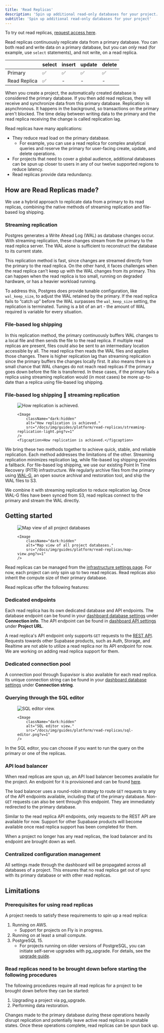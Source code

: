 ```yaml
---
title: 'Read Replicas'
description: 'Spin up additional read-only databases for your project.'
subtitle: 'Spin up additional read-only databases for your project'
---
```


<Admonition type="caution" label="Read replicas are only currently available for Early Access for projects on the Pro Plan and above.">

To try out read replicas, [request access here](https://forms.supabase.com/read-replica).

</Admonition>

Read replicas continuously replicate data from a primary database. You can both read and write data on a primary database, but you can _only_ read (for example, use `select` statements), and not write, on a read replica.

|              | select | insert | update | delete |
| ------------ | ------ | ------ | ------ | ------ |
| Primary      | ✅     | ✅     | ✅     | ✅     |
| Read Replica | ✅     | -      | -      | -      |

When you create a project, the automatically created database is considered the primary database. If you then add read replicas, they will receive and synchronize data from this primary database. Replication is asynchronous. It happens in the background, so transactions on the primary aren't blocked. The time delay between writing data to the primary and the read replica receiving the change is called replication lag.

Read replicas have many applications:

- They reduce read load on the primary database.
  - For example, you can use a read replica for complex analytical queries and reserve the primary for user-facing create, update, and delete operations.
- For projects that need to cover a global audience, additional databases can be spun up closer to users in any of our twelve supported regions to reduce latency.
- Read replicas provide data redundancy.

## How are Read Replicas made?

We use a hybrid approach to replicate data from a primary to its read replicas, combining the native methods of streaming replication and file-based log shipping.

### Streaming replication

Postgres generates a Write Ahead Log (WAL) as database changes occur. With streaming replication, these changes stream from the primary to the read replica server. The WAL alone is sufficient to reconstruct the database to its current state.

This replication method is fast, since changes are streamed directly from the primary to the read replica. On the other hand, it faces challenges when the read replica can't keep up with the WAL changes from its primary. This can happen when the read replica is too small, running on degraded hardware, or has a heavier workload running.

To address this, Postgres does provide tunable configuration, like `wal_keep_size`, to adjust the WAL retained by the primary. If the read replica fails to “catch up” before the WAL surpasses the `wal_keep_size` setting, the replication is terminated. Tuning is a bit of an art - the amount of WAL required is variable for every situation.

### File-based log shipping

In this replication method, the primary continuously buffers WAL changes to a local file and then sends the file to the read replica. If multiple read replicas are present, files could also be sent to an intermediary location accessible by all. The read replica then reads the WAL files and applies those changes. There is higher replication lag than streaming replication since the primary buffers the changes locally first. It also means there is a small chance that WAL changes do not reach read replicas if the primary goes down before the file is transferred. In these cases, if the primary fails a replica using streaming replication would (in most cases) be more up-to-date than a replica using file-based log shipping.

### File-based log shipping 🤝 streaming replication

<figure className="max-w-[700px] mx-auto">
    <Image
        className="hidden dark:block"
        alt="How replication is achieved."
        src="/docs/img/guides/platform/read-replicas/streaming-replication-dark.png?v=1"
    />

    <Image
        className="dark:hidden"
        alt="How replication is achieved."
        src="/docs/img/guides/platform/read-replicas/streaming-replication-light.png?v=1"
    />
    <figcaption>How replication is achieved.</figcaption>

</figure>

We bring these two methods together to achieve quick, stable, and reliable replication. Each method addresses the limitations of the other. Streaming replication minimizes replication lag, while file-based log shipping provides a fallback. For file-based log shipping, we use our existing Point In Time Recovery (PITR) infrastructure. We regularly archive files from the primary using [WAL-G](https://github.com/wal-g/wal-g), an open source archival and restoration tool, and ship the WAL files to S3.

We combine it with streaming replication to reduce replication lag. Once WAL-G files have been synced from S3, read replicas connect to the primary and stream the WAL directly.

## Getting started

<figure className="max-w-[700px] mx-auto">
    <Image
        className="hidden dark:block"
        alt="Map view of all project databases"
        src="/docs/img/guides/platform/read-replicas/map-view.png?v=1"
    />

    <Image
        className="dark:hidden"
        alt="Map view of all project databases."
        src="/docs/img/guides/platform/read-replicas/map-view.png?v=1"
    />

</figure>

Read replicas can be managed from the [infrastructure settings page](https://supabase.com/dashboard/project/_/settings/infrastructure). For now, each project can only spin up to two read replicas. Read replicas also inherit the compute size of their primary database.

Read replicas offer the following features:

### Dedicated endpoints

Each read replica has its own dedicated database and API endpoints. The database endpoint can be found in your [dashboard database settings](https://supabase.com/dashboard/project/_/settings/database) under **Connection info**. The API endpoint can be found in [dashboard API settings](https://supabase.com/dashboard/project/_/settings/api) under **Project URL**.

A read replica's API endpoint only supports `GET` requests to the [REST API](https://supabase.com/docs/guides/api). Requests towards other Supabase products, such as Auth, Storage, and Realtime are not able to utilize a read replica nor its API endpoint for now. We are working on adding read replica support for them.

### Dedicated connection pool

A connection pool through Supavisor is also available for each read replica. Its unique connection string can be found in your [dashboard database settings](https://supabase.com/dashboard/project/_/settings/database) under **Connection string**.

### Querying through the SQL editor

<figure className="max-w-[700px] mx-auto">
    <Image
        className="hidden dark:block"
        alt="SQL editor view."
        src="/docs/img/guides/platform/read-replicas/sql-editor.png?v=1"
    />

    <Image
        className="dark:hidden"
        alt="SQL editor view."
        src="/docs/img/guides/platform/read-replicas/sql-editor.png?v=1"
    />

</figure>

In the SQL editor, you can choose if you want to run the query on the primary or one of the replicas.

### API load balancer

When read replicas are spun up, an API load balancer becomes available for the project. An endpoint for it is provisioned and can be found [here](https://supabase.com/dashboard/project/_/settings/api).

The load balancer uses a round-robin strategy to route `GET` requests to any of the API endpoints available, including that of the primary database. Non-`GET` requests can also be sent through this endpoint. They are immediately redirected to the primary database.

Similar to the read replica API endpoints, only requests to the REST API are available for now. Support for other Supabase products will become available once read replica support has been completed for them.

When a project no longer has any read replicas, the load balancer and its endpoint are brought down as well.

### Centralized configuration management

All settings made through the dashboard will be propagated across all databases of a project. This ensures that no read replica get out of sync with its primary database or with other read replicas.

## Limitations

### Prerequisites for using read replicas

A project needs to satisfy these requirements to spin up a read replica:

1. Running on AWS.
   - Support for projects on Fly is in progress.
2. Running on at least a small compute.
3. PostgreSQL 15.
   - For projects running on older versions of PostgreSQL, you can initiate self-serve upgrades with pg_upgrade. For details, see the [upgrade guide](/docs/guides/platform/migrating-and-upgrading-projects#pgupgrade).

### Read replicas need to be brought down before starting the following procedures

The following procedures require all read replicas for a project to be brought down before they can be started:

1. Upgrading a project via pg_upgrade.
2. Performing data restoration.

Changes made to the primary database during these operations heavily disrupt replication and potentially leave active read replicas in unstable states. Once these operations complete, read replicas can be spun back up.
